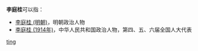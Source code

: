 '''李庭桂'''可以指：
* [[李庭桂_(明朝)|李庭桂 (明朝)]]，明朝政治人物
* [[李庭桂_(1914年)|李庭桂 (1914年)]]，中华人民共和国政治人物，第四、五、六届全国人大代表

{{disambig}}

[[Category:三字李姓人名消歧义|ting]]